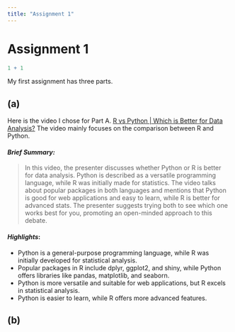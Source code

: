 ```yaml
---
title: "Assignment 1"
---
```


# Assignment 1

```r
1 + 1
```

My first assignment has three parts.

## (a)

Here is the video I chose for Part A. [R vs Python \| Which is Better for Data Analysis?](https://www.youtube.com/watch?v=1gdKC5O0Pwc) The video mainly focuses on the comparison between R and Python.

#### ***Brief Summary:***

> In this video, the presenter discusses whether Python or R is better for data analysis. Python is described as a versatile programming language, while R was initially made for statistics. The video talks about popular packages in both languages and mentions that Python is good for web applications and easy to learn, while R is better for advanced stats. The presenter suggests trying both to see which one works best for you, promoting an open-minded approach to this debate.

#### ***Highlights***:

-   Python is a general-purpose programming language, while R was initially developed for statistical analysis.
-   Popular packages in R include dplyr, ggplot2, and shiny, while Python offers libraries like pandas, matplotlib, and seaborn.
-   Python is more versatile and suitable for web applications, but R excels in statistical analysis.
-   Python is easier to learn, while R offers more advanced features.

## **(b)**
